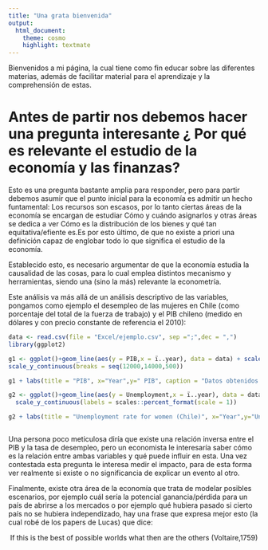 ```yaml
---
title: "Una grata bienvenida"
output:
  html_document:
    theme: cosmo
    highlight: textmate
---
```


Bienvenidos a mi página, la cual tiene como fin educar sobre las diferentes materias, además de facilitar material para el aprendizaje y la comprehensión de estas.


# Antes de partir nos debemos hacer una pregunta interesante ¿ Por qué es relevante el estudio de la economía y las finanzas?

Esto es una pregunta bastante amplia para responder, pero para partir debemos asumir que el punto inicial para la economía es admitir un hecho funtamental: Los recursos son escasos, por lo tanto ciertas áreas de la economía se encargan de estudiar Cómo y cuándo asignarlos y otras áreas se dedica a ver Cómo es la distribución de los bienes y qué tan equitativa/efiente es.Es por esto último, de que no existe a priori una definición capaz de englobar todo lo que significa el estudio de la economía.

Establecido esto, es necesario argumentar de que la economía estudia la causalidad de las cosas, para lo cual emplea distintos mecanismo y herramientas, siendo una (sino la más) relevante la econometría.

Este análisis va más allá de un análisis descriptivo de las variables, pongamos como ejemplo el desempleo de las mujeres en Chile (como porcentaje del total de la fuerza de trabajo) y el PIB chileno (medido en dólares y con precio constante de referencia el 2010):


```r
data <- read.csv(file = "Excel/ejemplo.csv", sep =";",dec = ",")
library(ggplot2)

g1 <- ggplot()+geom_line(aes(y = PIB,x = ï..year), data = data) + scale_x_continuous(breaks = seq(2010,2020,2))+
scale_y_continuous(breaks = seq(12000,14000,500))

g1 + labs(title = "PIB", x="Year",y=" PIB", caption = "Datos obtenidos del Banco Mundial")

g2 <- ggplot()+geom_line(aes(y = Unemployment,x = ï..year), data = data) + scale_x_continuous(breaks = seq(2010,2020,2)) + 
  scale_y_continuous(labels = scales::percent_format(scale = 1))

g2 + labs(title = "Unemployment rate for women (Chile)", x="Year",y="Unemployment rate", caption = "Datos obtenidos del Banco Mundial")



```





Una persona poco meticulosa diría que existe una relación inversa entre el PIB y la tasa de desempleo, pero un economista le interesaría saber cómo es la relación entre ambas variables y qué puede influir en esta. Una vez contestada esta pregunta le interesa medir el impacto, para de esta forma ver realmente si existe o no significancia de explicar un evento al otro.

Finalmente, existe otra área de la economía que trata de modelar posibles escenarios, por ejemplo cuál sería la potencial ganancia/pérdida para un país de abrirse a los mercados o por ejemplo qué hubiera pasado si cierto país no se hubiera independizado, hay una frase que expresa mejor esto (la cual robé de los papers de Lucas) que dice:


<center>
If this is the best of possible worlds what then are the others (Voltaire,1759)
</center>
